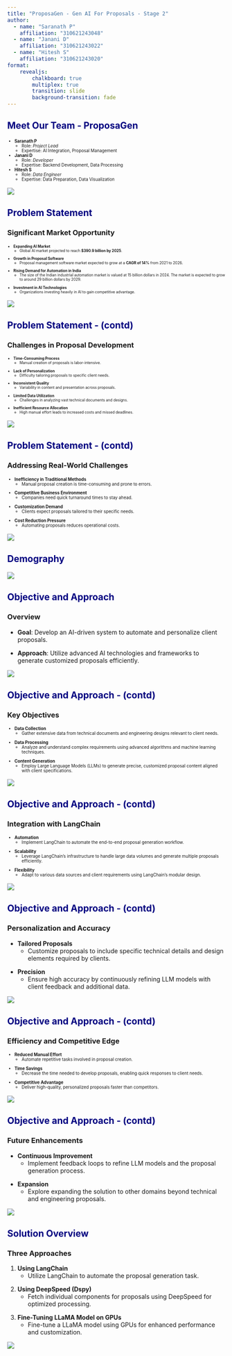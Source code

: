 ```yaml
---
title: "ProposaGen - Gen AI For Proposals - Stage 2"
author: 
  - name: "Saranath P"
    affiliation: "310621243048"
  - name: "Janani D"
    affiliation: "310621243022"
  - name: "Hitesh S"
    affiliation: "310621243020"
format: 
    revealjs:
        chalkboard: true
        multiplex: true
        transition: slide
        background-transition: fade
---
```




## <span style="color: #000080;">Meet Our Team - ProposaGen</span>

:::{style="font-size:0.7em"}
- **Saranath P**
  - Role: *Project Lead*
  - Expertise: AI Integration, Proposal Management
- **Janani D**
  - Role: *Developer*
  - Expertise: Backend Development, Data Processing
- **Hitesh S**
  - Role: *Data Engineer*
  - Expertise: Data Preparation, Data Visualization
:::

:::{.absolute bottom="0px" right="0px"}
![](Tata.png)
:::

## <span style="color: #000080;">Problem Statement</span> {auto-animate=true}
### Significant Market Opportunity
:::{style="font-size:0.6em"}

::: {.fragment}
- **Expanding AI Market**
  - Global AI market projected to reach **$390.9 billion by 2025**.
:::

::: {.fragment}
- **Growth in Proposal Software**
  - Proposal management software market expected to grow at a **CAGR of 14%** from 2021 to 2026.
:::

::: {.fragment}
- **Rising Demand for Automation in India**
  - The size of the Indian industrial automation market is valued at 15 billion dollars in 2024. The market is expected to grow to around 29 billion dollars by 2029.
:::

::: {.fragment}
- **Investment in AI Technologies**
  - Organizations investing heavily in AI to gain competitive advantage.
:::

:::

:::{.absolute bottom="0px" right="0px"}
![](Tata.png)
:::

## <span style="color: #000080;">Problem Statement - (contd)</span> {auto-animate=true}
### Challenges in Proposal Development
:::{style="font-size:0.6em"}

:::{.fragment}
- **Time-Consuming Process**
  - Manual creation of proposals is labor-intensive.
:::

:::{.fragment}
- **Lack of Personalization**
  - Difficulty tailoring proposals to specific client needs.
:::

:::{.fragment}
- **Inconsistent Quality**
  - Variability in content and presentation across proposals.
:::

:::{.fragment}
- **Limited Data Utilization**
  - Challenges in analyzing vast technical documents and designs.
:::

:::{.fragment}
- **Inefficient Resource Allocation**
  - High manual effort leads to increased costs and missed deadlines.
:::

:::
:::{.absolute bottom="0px" right="0px"}
![](Tata.png)
:::

## <span style="color: #000080;">Problem Statement - (contd)</span> {auto-animate=true}

### Addressing Real-World Challenges
:::{style="font-size:0.7em"}

::: {.fragment}
- **Inefficiency in Traditional Methods**
  - Manual proposal creation is time-consuming and prone to errors.
:::

::: {.fragment}
- **Competitive Business Environment**
  - Companies need quick turnaround times to stay ahead.
:::

::: {.fragment}
- **Customization Demand**
  - Clients expect proposals tailored to their specific needs.
:::

::: {.fragment}
- **Cost Reduction Pressure**
  - Automating proposals reduces operational costs.
:::

:::
:::{.absolute bottom="0px" right="0px"}
![](Tata.png)
:::

## <span style="color: #000080;">Demography</span>

:::{}
![](chart.png)
:::


## <span style="color: #000080;">Objective and Approach</span> {auto-animate="true"}

### Overview 
:::{.fragment}
- **Goal**: Develop an AI-driven system to automate and personalize client proposals.
:::
:::{.fragment}
- **Approach**: Utilize advanced AI technologies and frameworks to generate customized proposals efficiently.
:::
:::{.absolute bottom="0px" right="0px"}
![](Tata.png)
:::

## <span style="color: #000080;">Objective and Approach - (contd)</span> {auto-animate="true"}

### Key Objectives 

:::{style="font-size:0.7em"}
:::{.fragment}
- **Data Collection**
  - Gather extensive data from technical documents and engineering designs relevant to client needs.
:::
:::{.fragment}
- **Data Processing**
  - Analyze and understand complex requirements using advanced algorithms and machine learning techniques.
:::
:::{.fragment}
- **Content Generation**
  - Employ Large Language Models (LLMs) to generate precise, customized proposal content aligned with client specifications.
:::
:::
:::{.absolute bottom="0px" right="0px"}
![](Tata.png)
:::

## <span style="color: #000080;">Objective and Approach - (contd)</span> {auto-animate="true"}
### Integration with LangChain 
:::{style="font-size:0.7em"}
:::{.fragment}
- **Automation**
  - Implement LangChain to automate the end-to-end proposal generation workflow.
:::
:::{.fragment}
- **Scalability**
  - Leverage LangChain's infrastructure to handle large data volumes and generate multiple proposals efficiently.
:::
:::{.fragment}
- **Flexibility**
  - Adapt to various data sources and client requirements using LangChain's modular design.
:::
:::
:::{.absolute bottom="0px" right="0px"}
![](Tata.png)
:::

## <span style="color: #000080;">Objective and Approach - (contd)</span> {auto-animate="true"}
### Personalization and Accuracy 
:::{.fragment}
- **Tailored Proposals**
  - Customize proposals to include specific technical details and design elements required by clients.
:::
:::{.fragment}
- **Precision**
  - Ensure high accuracy by continuously refining LLM models with client feedback and additional data.
:::
:::{.absolute bottom="0px" right="0px"}
![](Tata.png)
:::

## <span style="color: #000080;">Objective and Approach - (contd)</span> {auto-animate="true"}
### Efficiency and Competitive Edge
:::{style="font-size:0.7em"}
:::{.fragment}
- **Reduced Manual Effort**
  - Automate repetitive tasks involved in proposal creation.
:::
:::{.fragment}
- **Time Savings**
  - Decrease the time needed to develop proposals, enabling quick responses to client needs.
:::
:::{.fragment}
- **Competitive Advantage**
  - Deliver high-quality, personalized proposals faster than competitors.
:::
:::
:::{.absolute bottom="0px" right="0px"}
![](Tata.png)
:::

## <span style="color: #000080;">Objective and Approach - (contd)</span> {auto-animate="true"}
### Future Enhancements 
:::{.fragment}
- **Continuous Improvement**
  - Implement feedback loops to refine LLM models and the proposal generation process.
:::
:::{.fragment}
- **Expansion**
  - Explore expanding the solution to other domains beyond technical and engineering proposals.
:::
:::{.absolute bottom="0px" right="0px"}
![](Tata.png)
:::

## <span style="color: #000080;">Solution Overview</span> {auto-animate="true"}

### Three Approaches
:::{style="font-size:0.6em} 
:::{.fragment}
1. **Using LangChain**
   - Utilize LangChain to automate the proposal generation task.
:::
:::{.fragment}
2. **Using DeepSpeed (Dspy)**
   - Fetch individual components for proposals using DeepSpeed for optimized processing.
:::
:::{.fragment}
3. **Fine-Tuning LLaMA Model on GPUs**
   - Fine-tune a LLaMA model using GPUs for enhanced performance and customization.
:::
:::
:::{.absolute bottom="0px" right="0px"}
![](Tata.png)
:::